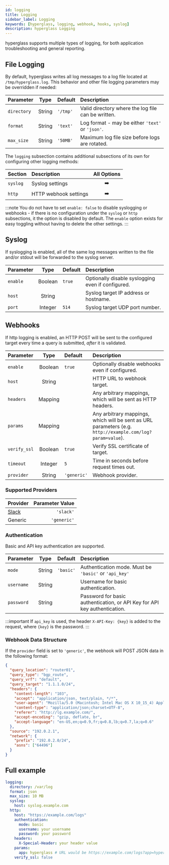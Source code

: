 ```yaml
---
id: logging
title: Logging
sidebar_label: Logging
keywords: [hyperglass, logging, webhook, hooks, syslog]
description: hyperglass Logging
---
```


hyperglass supports multiple types of logging, for both application troubleshooting and general reporting.

<div class="table--full-width" />

## File Logging

By default, hyperglass writes all log messages to a log file located at `/tmp/hyperglass.log`. This behavior and other file logging parameters may be overridden if needed:

| Parameter   |  Type  | Default  | Description                                        |
| :---------- | :----: | :------- | :------------------------------------------------- |
| `directory` | String | `'/tmp'` | Valid directory where the log file can be written. |
| `format`    | String | `'text'` | Log format - may be either `'text'` or `'json'`.   |
| `max_size`  | String | `'50MB'` | Maximum log file size before logs are rotated.     |

The `logging` subsection contains additional subsections of its own for configuring other logging methods:

| Section  | Description           |              All Options               |
| :------- | :-------------------- | :------------------------------------: |
| `syslog` | Syslog settings       |  <PageLink to="#syslog">➡️</PageLink>  |
| `http`   | HTTP webhook settings | <PageLink to="#webhooks">➡️</PageLink> |

:::note
You do not have to set `enable: false` to disable syslogging or webhooks - if there is no configuration under the `syslog` or `http` subsections, it the option is disabled by default. The `enable` option exists for easy toggling without having to delete the other settings.
:::

## Syslog

If syslogging is enabled, all of the same log messages written to the file and/or stdout will be forwarded to the syslog server.

| Parameter |  Type   | Default | Description                                       |
| :-------- | :-----: | :------ | :------------------------------------------------ |
| `enable`  | Boolean | `true`  | Optionally disable syslogging even if configured. |
| `host`    | String  |         | Syslog target IP address or hostname.             |
| `port`    | Integer | `514`   | Syslog target UDP port number.                    |

## Webhooks

If http logging is enabled, an HTTP POST will be sent to the configured target every time a query is submitted, _after_ it is validated.

| Parameter    |  Type   | Default     | Description                                                                                               |
| :----------- | :-----: | :---------- | :-------------------------------------------------------------------------------------------------------- |
| `enable`     | Boolean | `true`      | Optionally disable webhooks even if configured.                                                           |
| `host`       | String  |             | HTTP URL to webhook target.                                                                               |
| `headers`    | Mapping |             | Any arbitrary mappings, which will be sent as HTTP headers.                                               |
| `params`     | Mapping |             | Any arbitrary mappings, which will be sent as URL parameters (e.g. `http://example.com/log?param=value`). |
| `verify_ssl` | Boolean | `true`      | Verify SSL certificate of target.                                                                         |
| `timeout`    | Integer | `5`         | Time in seconds before request times out.                                                                 |
| `provider`   | String  | `'generic'` | Webhook provider.                                                                                         |

### Supported Providers

| Provider                    | Parameter Value |
| :-------------------------- | --------------: |
| [Slack](https://slack.com/) |       `'slack'` |
| Generic                     |     `'generic'` |

### Authentication

Basic and API key authentication are supported.

| Parameter  |  Type  | Default   | Description                                                               |
| :--------- | :----: | :-------- | :------------------------------------------------------------------------ |
| `mode`     | String | `'basic'` | Authentication mode. Must be `'basic'` or `'api_key'`                     |
| `username` | String |           | Username for basic authentication.                                        |
| `password` | String |           | Password for basic authentication, or API Key for API key authentication. |

:::important
If `api_key` is used, the header `X-API-Key: {key}` is added to the request, where `{key}` is the password.
:::

### Webhook Data Structure

If the `provider` field is set to `'generic'`, the webhook will POST JSON data in the following format:

```json
{
  "query_location": "router01",
  "query_type": "bgp_route",
  "query_vrf": "default",
  "query_target": "1.1.1.0/24",
  "headers": {
    "content-length": "103",
    "accept": "application/json, text/plain, */*",
    "user-agent": "Mozilla/5.0 (Macintosh; Intel Mac OS X 10_15_4) AppleWebKit/537.36 (KHTML, like Gecko) Chrome/80.0.3987.163 Safari/537.36",
    "content-type": "application/json;charset=UTF-8",
    "referer": "http://lg.example.com/",
    "accept-encoding": "gzip, deflate, br",
    "accept-language": "en-US,en;q=0.9,fr;q=0.8,lb;q=0.7,la;q=0.6"
  },
  "source": "192.0.2.1",
  "network": {
    "prefix": "192.0.2.0/24",
    "asns": ["64496"]
  }
}
```

## Full example

```yaml
logging:
  directory: /var/log
  format: json
  max_size: 10 MB
  syslog:
    host: syslog.example.com
  http:
    host: "https://example.com/logs"
    authentication:
      mode: basic
      username: your username
      password: your password
    headers:
      X-Special-Header: your header value
    params:
      app: hyperglass # URL would be https://example.com/logs?app=hyperglass
    verify_ssl: false
```
